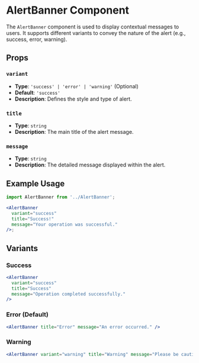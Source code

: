 
<Meta title="UI Components/AlertBanner" component={AlertBanner} />

# AlertBanner Component

The `AlertBanner` component is used to display contextual messages to users. It supports different variants to convey the nature of the alert (e.g., success, error, warning).

## Props

### `variant`

- **Type**: `'success' | 'error' | 'warning'` (Optional)
- **Default**: `'success'`
- **Description**: Defines the style and type of alert.

### `title`

- **Type**: `string`
- **Description**: The main title of the alert message.

### `message`

- **Type**: `string`
- **Description**: The detailed message displayed within the alert.

## Example Usage

```jsx
import AlertBanner from '../AlertBanner';

<AlertBanner
  variant="success"
  title="Success!"
  message="Your operation was successful."
/>;
```

## Variants

### Success

```jsx
<AlertBanner
  variant="success"
  title="Success"
  message="Operation completed successfully."
/>
```

### Error (Default)

```jsx
<AlertBanner title="Error" message="An error occurred." />
```

### Warning

```jsx
<AlertBanner variant="warning" title="Warning" message="Please be cautious." />
```
